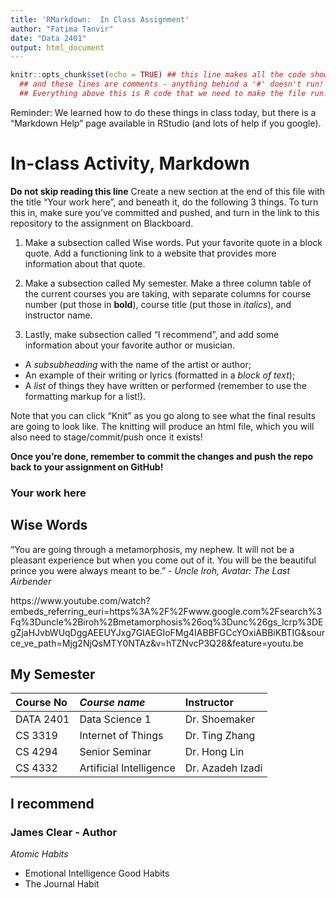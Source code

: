 ```yaml
---
title: 'RMarkdown:  In Class Assignment'
author: "Fatima Tanvir"
date: "Data 2401"
output: html_document
---
```



```r
knitr::opts_chunk$set(echo = TRUE) ## this line makes all the code show! 
  ## and these lines are comments - anything behind a '#' doesn't run!
  ## Everything above this is R code that we need to make the file run! We'll discuss it next class.
```


Reminder: We learned how to do these things in class today, but there is a "Markdown Help" page available in RStudio (and lots of help if you google). 


# In-class Activity, Markdown

**Do not skip reading this line** Create a new section at the end of this file with the title "Your work here", and beneath it, do the following 3 things. To turn this in, make sure you've committed and pushed, and turn in the link to this repository to the assignment on Blackboard.  

1. Make a subsection called Wise words. Put your favorite quote in a block quote. Add a functioning link to a website that provides more information about that quote.

2. Make a subsection called My semester. Make a three column table of the current courses you are taking, with separate columns for course number (put those in __bold__), course title (put those in _italics_), and instructor name.

3. Lastly, make subsection called "I recommend", and add some information about your favorite author or musician.

- A _subsubheading_ with the name of the artist or author;    
- An example of their writing or lyrics (formatted in a *block of text*);   
- A _list_ of things they have written or performed (remember to use the formatting markup for a list!).     


Note that you can click "Knit" as you go along to see what the final results are going to look like. The knitting will produce an html file, which you will also need to stage/commit/push once it exists! 

**Once you're done, remember to commit the changes and push the repo back to your assignment on GitHub!**


### Your work here

## Wise Words

"You are going through a metamorphosis, my nephew. It will not be a pleasant experience but when you come out of it. You will be the beautiful prince you were always meant to be." - _Uncle Iroh, Avatar: The Last Airbender_

https://www.youtube.com/watch?embeds_referring_euri=https%3A%2F%2Fwww.google.com%2Fsearch%3Fq%3Duncle%2Biroh%2Bmetamorphosis%26oq%3Dunc%26gs_lcrp%3DEgZjaHJvbWUqDggAEEUYJxg7GIAEGIoFMg4IABBFGCcYOxiABBiKBTIG&source_ve_path=Mjg2NjQsMTY0NTAz&v=hTZNvcP3Q28&feature=youtu.be 



## My Semester

| Course No | _Course name_ | Instructor |
|:---------|:-------------|:-----------|
| DATA 2401 | Data Science 1 | Dr. Shoemaker|
| CS 3319 | Internet of Things | Dr. Ting Zhang |
| CS 4294 | Senior Seminar | Dr. Hong Lin |
| CS 4332 | Artificial Intelligence | Dr. Azadeh Izadi |


## I recommend
### James Clear - Author
*Atomic Habits*

- Emotional Intelligence Good Habits
- The Journal Habit 

 
